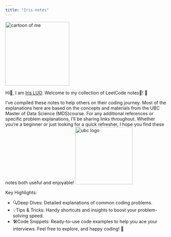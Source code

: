 ```yaml
---
title: "Iris-notes"
---
```


<img src="img/myicon.jpg" height="200" alt="cartoon of me" />

Hi👋, I am [Iris LUO](https://iris0614.github.io/IrisLuo/). Welcome to my collection of LeetCode notes📝! 🌟

I've compiled these notes to help others on their coding journey. Most of the explanations here are based on the concepts and materials from the UBC Master of Data Science (MDS)course. For any additional references or specific problem explanations, I'll be sharing links throughout. Whether you're a beginner or just looking for a quick refresher, I hope you find these notes both useful and enjoyable!
<img src="img/mds_logo.png" height="180" alt="ubc logo" />

Key Highlights:

- 🔍Deep Dives: Detailed explanations of common coding problems.
- 💡Tips & Tricks: Handy shortcuts and insights to boost your problem-solving speed.
- 🛠️Code Snippets: Ready-to-use code examples to help you ace your interviews.
Feel free to explore, and happy coding! 🚀




